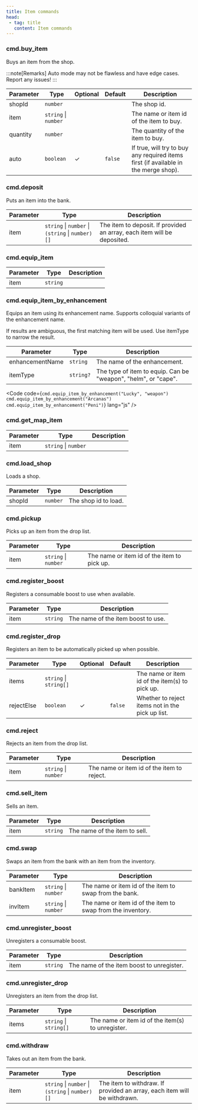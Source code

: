 ```yaml
---
title: Item commands
head:
 - tag: title
   content: Item commands
---
```



### cmd.buy_item
Buys an item from the shop.

:::note[Remarks]
Auto mode may not be flawless and have edge cases. Report any issues!
:::

| Parameter | Type | Optional | Default | Description |
|-----------|------|----------|---------|-------------|
| shopId | `number` |  |  | The shop id. |
| item | `string` \| `number` |  |  | The name or item id of the item to buy. |
| quantity | `number` |  |  | The quantity of the item to buy. |
| auto | `boolean` | ✓ | `false` | If true, will try to buy any required items first (if available in the merge shop). |


### cmd.deposit
Puts an item into the bank.

| Parameter | Type | Description |
|-----------|------|-------------|
| item | `string` \| `number` \| `(string` \| `number)[]` | The item to deposit. If provided an array, each item will be deposited. |


### cmd.equip_item
| Parameter | Type | Description |
|-----------|------|-------------|
| item | `string` |  |


### cmd.equip_item_by_enhancement
Equips an item using its enhancement name. Supports colloquial variants of the enhancement name.

If results are ambiguous, the first matching item will be used. Use itemType to narrow the result.

| Parameter | Type | Description |
|-----------|------|-------------|
| enhancementName | `string` | The name of the enhancement. |
| itemType | `string?` | The type of item to equip. Can be "weapon", "helm", or "cape". |

<Code code={`cmd.equip_item_by_enhancement("Lucky", "weapon")
cmd.equip_item_by_enhancement("Arcanas")
cmd.equip_item_by_enhancement("Peni")`} lang="js" />


### cmd.get_map_item
| Parameter | Type | Description |
|-----------|------|-------------|
| item | `string` \| `number` |  |


### cmd.load_shop
Loads a shop.

| Parameter | Type | Description |
|-----------|------|-------------|
| shopId | `number` | The shop id to load. |


### cmd.pickup
Picks up an item from the drop list.

| Parameter | Type | Description |
|-----------|------|-------------|
| item | `string` \| `number` | The name or item id of the item to pick up. |


### cmd.register_boost
Registers a consumable boost to use when available.

| Parameter | Type | Description |
|-----------|------|-------------|
| item | `string` | The name of the item boost to use. |


### cmd.register_drop
Registers an item to be automatically picked up when possible.

| Parameter | Type | Optional | Default | Description |
|-----------|------|----------|---------|-------------|
| items | `string` \| `string[]` |  |  | The name or item id of the item(s) to pick up. |
| rejectElse | `boolean` | ✓ | `false` | Whether to reject items not in the pick up list. |


### cmd.reject
Rejects an item from the drop list.

| Parameter | Type | Description |
|-----------|------|-------------|
| item | `string` \| `number` | The name or item id of the item to reject. |


### cmd.sell_item
Sells an item.

| Parameter | Type | Description |
|-----------|------|-------------|
| item | `string` | The name of the item to sell. |


### cmd.swap
Swaps an item from the bank with an item from the inventory.

| Parameter | Type | Description |
|-----------|------|-------------|
| bankItem | `string` \| `number` | The name or item id of the item to swap from the bank. |
| invItem | `string` \| `number` | The name or item id of the item to swap from the inventory. |


### cmd.unregister_boost
Unregisters a consumable boost.

| Parameter | Type | Description |
|-----------|------|-------------|
| item | `string` | The name of the item boost to unregister. |


### cmd.unregister_drop
Unregisters an item from the drop list.

| Parameter | Type | Description |
|-----------|------|-------------|
| items | `string` \| `string[]` | The name or item id of the item(s) to unregister. |


### cmd.withdraw
Takes out an item from the bank.

| Parameter | Type | Description |
|-----------|------|-------------|
| item | `string` \| `number` \| `(string` \| `number)[]` | The item to withdraw. If provided an array, each item will be withdrawn. |

